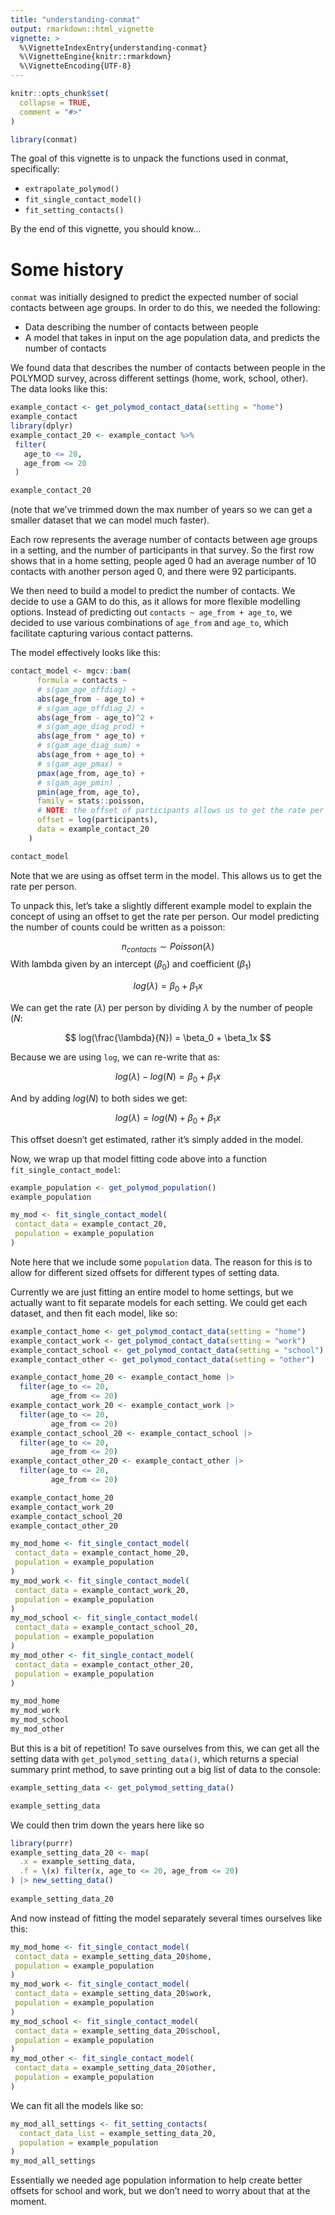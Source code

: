 ```yaml
---
title: "understanding-conmat"
output: rmarkdown::html_vignette
vignette: >
  %\VignetteIndexEntry{understanding-conmat}
  %\VignetteEngine{knitr::rmarkdown}
  %\VignetteEncoding{UTF-8}
---
```


```r
knitr::opts_chunk$set(
  collapse = TRUE,
  comment = "#>"
)
```

```r
library(conmat)
```

The goal of this vignette is to unpack the functions used in conmat, specifically:

- `extrapolate_polymod()`
- `fit_single_contact_model()`
- `fit_setting_contacts()`

By the end of this vignette, you should know...

# Some history

`conmat` was initially designed to predict the expected number of social contacts between age groups. In order to do this, we needed the following:

- Data describing the number of contacts between people
- A model that takes in input on the age population data, and predicts the number of contacts

We found data that describes the number of contacts between people in the POLYMOD survey, across different settings (home, work, school, other). The data looks like this:

```r
example_contact <- get_polymod_contact_data(setting = "home")
example_contact
library(dplyr)
example_contact_20 <- example_contact %>%
 filter(
   age_to <= 20,
   age_from <= 20
 )

example_contact_20
```

(note that we've trimmed down the max number of years so we can get a smaller dataset that we can model much faster).

Each row represents the average number of contacts between age groups in a setting, and the number of participants in that survey. So the first row shows that in a home setting, people aged 0 had an average number of 10 contacts with another person aged 0, and there were 92 participants.

We then need to build a model to predict the number of contacts. We decide to use a GAM to do this, as it allows for more flexible modelling options. Instead of predicting out `contacts ~ age_from + age_to`, we decided to use various combinations of `age_from` and `age_to`, which facilitate capturing various contact patterns.

The model effectively looks like this:

```r
contact_model <- mgcv::bam(
      formula = contacts ~
      # s(gam_age_offdiag) +
      abs(age_from - age_to) + 
      # s(gam_age_offdiag_2) +
      abs(age_from - age_to)^2 + 
      # s(gam_age_diag_prod) +
      abs(age_from * age_to) + 
      # s(gam_age_diag_sum) +
      abs(age_from + age_to) + 
      # s(gam_age_pmax) +
      pmax(age_from, age_to) + 
      # s(gam_age_pmin) ,
      pmin(age_from, age_to),
      family = stats::poisson,
      # NOTE: the offset of participants allows us to get the rate per person
      offset = log(participants),
      data = example_contact_20
    )

contact_model
```

Note that we are using as offset term in the model. This allows us to get the rate per person.

To unpack this, let's take a slightly different example model to explain the concept of using an offset to get the rate per person. Our model predicting the number of counts could be written as a poisson:

$$
n_{contacts} \sim Poisson(\lambda)
$$
With lambda given by an intercept ($\beta_0$) and coefficient ($\beta_1$)

$$
log(\lambda) = \beta_0 + \beta_1x
$$

We can get the rate ($\lambda$) per person by dividing $\lambda$ by the number of people ($N$:

$$
log(\frac{\lambda}{N}) = \beta_0 + \beta_1x
$$

Because we are using `log`, we can re-write that as:

$$
log(\lambda) - log(N) = \beta_0 + \beta_1x
$$

And by adding $log(N)$ to both sides we get:

$$
log(\lambda) = log(N) + \beta_0 + \beta_1x 
$$

This offset doesn't get estimated, rather it's simply added in the model.

Now, we wrap up that model fitting code above into a function `fit_single_contact_model`:

```r
example_population <- get_polymod_population()
example_population

my_mod <- fit_single_contact_model(
 contact_data = example_contact_20,
 population = example_population
)
```

Note here that we include some `population` data. The reason for this is to allow for different sized offsets for different types of setting data.

Currently we are just fitting an entire model to home settings, but we actually want to fit separate models for each setting. We could get each dataset, and then fit each model, like so:

```r
example_contact_home <- get_polymod_contact_data(setting = "home")
example_contact_work <- get_polymod_contact_data(setting = "work")
example_contact_school <- get_polymod_contact_data(setting = "school")
example_contact_other <- get_polymod_contact_data(setting = "other")

example_contact_home_20 <- example_contact_home |> 
  filter(age_to <= 20,
         age_from <= 20)
example_contact_work_20 <- example_contact_work |> 
  filter(age_to <= 20,
         age_from <= 20)
example_contact_school_20 <- example_contact_school |> 
  filter(age_to <= 20,
         age_from <= 20)
example_contact_other_20 <- example_contact_other |> 
  filter(age_to <= 20,
         age_from <= 20)

example_contact_home_20
example_contact_work_20
example_contact_school_20
example_contact_other_20
```


```r
my_mod_home <- fit_single_contact_model(
 contact_data = example_contact_home_20,
 population = example_population
)
my_mod_work <- fit_single_contact_model(
 contact_data = example_contact_work_20,
 population = example_population
)
my_mod_school <- fit_single_contact_model(
 contact_data = example_contact_school_20,
 population = example_population
)
my_mod_other <- fit_single_contact_model(
 contact_data = example_contact_other_20,
 population = example_population
)

my_mod_home
my_mod_work
my_mod_school
my_mod_other
```

But this is a bit of repetition! To save ourselves from this, we can get all the setting data with `get_polymod_setting_data()`, which returns a special summary print method, to save printing out a big list of data to the console:

```r
example_setting_data <- get_polymod_setting_data()

example_setting_data
```

We could then trim down the years here like so

```r
library(purrr)
example_setting_data_20 <- map(
  .x = example_setting_data,
  .f = \(x) filter(x, age_to <= 20, age_from <= 20)
) |> new_setting_data()
  
example_setting_data_20
```

And now instead of fitting the model separately several times ourselves like this:

```r
my_mod_home <- fit_single_contact_model(
 contact_data = example_setting_data_20$home,
 population = example_population
)
my_mod_work <- fit_single_contact_model(
 contact_data = example_setting_data_20$work,
 population = example_population
)
my_mod_school <- fit_single_contact_model(
 contact_data = example_setting_data_20$school,
 population = example_population
)
my_mod_other <- fit_single_contact_model(
 contact_data = example_setting_data_20$other,
 population = example_population
)
```

We can fit all the models like so:

```r
my_mod_all_settings <- fit_setting_contacts(
  contact_data_list = example_setting_data_20,
  population = example_population
)
my_mod_all_settings
```


Essentially we needed age population information to help create better offsets for school and work, but we don't need to worry about that at the moment.
